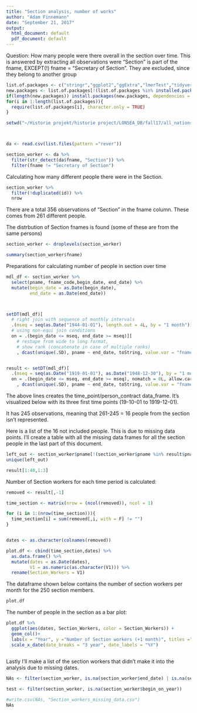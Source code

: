 ```yaml
---
title: "Section analysis, number of works"
author: "Adam Finnemann"
date: "September 21, 2017"
output:
  html_document: default
  pdf_document: default
---
```

Question: 
How many people were there overall in the section over time. This is answered by extracting all observations were "Section" is part of the fname, EXCEPT(!) fname = "Secretary of Section". They are excluded, since they belong to another group


```r

list.of.packages <- c("stringr","ggplot2","ggExtra","lmerTest","tidyverse", "zoo","lubridate", "data.table")
new.packages <- list.of.packages[!(list.of.packages %in% installed.packages()[,"Package"])]
if(length(new.packages)) install.packages(new.packages, dependencies = TRUE)
for(i in 1:length(list.of.packages)){
  require(list.of.packages[i], character.only = TRUE)
}

setwd("~/Historie projekt/historie project/LONSEA_DB/fall17/all_nations")



da <- read.csv(list.files(pattern ="rever"))

```

```r


section_worker <- da %>% 
  filter(str_detect(da$fname, "Section")) %>%  
  filter(fname != "Secretary of Section")


```


Calculating how many different people there were in the Section.
```r
section_worker %>% 
  filter(!duplicated(id)) %>% 
  nrow

```

  

There are a total 356 observations of "Section" in the fname column. These comes from 261 different people.

The distrbution of Section fnames is found (some of these are from the same persons)
```r
section_worker <- droplevels(section_worker)

summary(section_worker$fname)


```

Preparations for calculating number of people in section over time
```r

mdl_df <- section_worker %>% 
  select(pname, fname_code,begin_date, end_date) %>% 
  mutate(begin_date = as.Date(begin_date),
         end_date = as.Date(end_date))



setDT(mdl_df)[
  # right join with sequence of monthly intervals
  .(mseq = seq(as.Date("1944-01-01"), length.out = 4L, by = "1 month")), 
  # using non-equi join conditions
  on = .(begin_date <= mseq, end_date >= mseq)][
    # reshape from wide to long format,
    # show rank (concatenate in case of multiple ranks)
    , dcast(unique(.SD), pname ~ end_date, toString, value.var = "fname_code")]


result <- setDT(mdl_df)[
  .(mseq = seq(as.Date("1919-01-01"), as.Date("1948-12-30"), by = "1 month")), 
  on = .(begin_date <= mseq, end_date >= mseq), nomatch = 0L, allow.cartesian = TRUE][
    , dcast(unique(.SD), pname ~ end_date, toString, value.var = "fname_code")]


```

The above lines creates the time_point/person_contract data_frame. It's visualized below with its three first time points (19-10-01 to 1919-12-01).

It has 245 observations, meaning that 261-245 = 16 people from the section isn't represented.


Here is a list of the 16 not included people. This is due to missing data points.
I'll create a table with all the missing data frames for all the section people in the last part of this document.
```r
left_out <- section_worker$pname[!(section_worker$pname %in% result$pname)]
unique(left_out)

```





```r
result[1:40,1:3]
```
Number of Section workers for each time period is calculated:
```r


removed <- result[,-1]

time_section <- matrix(nrow = (ncol(removed)), ncol = 1)

for (i in 1:(nrow(time_section))){
  time_section[i] = sum(removed[,i, with = F] != "")
}


dates <- as.character(colnames(removed))

plot.df <- cbind(time_section,dates) %>% 
  as.data.frame() %>% 
  mutate(dates = as.Date(dates),
         V1 = as.numeric(as.character(V1))) %>% 
  rename(Section_Workers = V1)


```

The dataframe shown below contains the number of section workers per month for the 250 section members.
```r
plot.df
```

The number of people in the section as a bar plot:
```r
plot.df %>% 
  ggplot(aes(dates, Section_Workers, color = Section_Workers)) +
  geom_col()+
  labs(x = "Year", y ="Number of Section workers (+1 month)", titles ="Number of people in LoN Section (+1 Month)")+
  scale_x_date(date_breaks = "3 year", date_labels = "%Y")
  


```

Lastly I'll make a list of the section workers that didn't make it into the analysis due to missing dates. 
```r
NAs <- filter(section_worker, is.na(section_worker$end_date) | is.na(section_worker$begin_date) | is.na(section_worker$born_on_year)) %>% select(pname, fname, begin_on_day, begin_on_month,begin_on_year, end_on_day,end_on_month, end_on_year, born_on_year )

test <- filter(section_worker, is.na(section_worker$begin_on_year))

#write.csv(NAs, "Section_workers_missing_data.csv")
NAs

```

